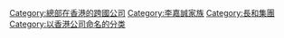 {{Commonscat|Cheung Kong Holdings}}
{{catmore}}

[[Category:總部在香港的跨國公司|Category:總部在香港的跨國公司]]
[[Category:李嘉誠家族|Category:李嘉誠家族]]
[[Category:長和集團|Category:長和集團]]
[[Category:以香港公司命名的分类|Category:以香港公司命名的分类]]